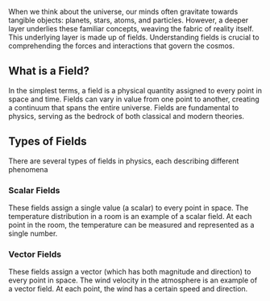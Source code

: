 
When we think about the universe, our minds often gravitate towards tangible objects: planets, stars, atoms, and particles. However, a deeper layer underlies these familiar concepts, weaving the fabric of reality itself. This underlying layer is made up of fields. Understanding fields is crucial to comprehending the forces and interactions that govern the cosmos.

## What is a Field?
In the simplest terms, a field is a physical quantity assigned to every point in space and time. Fields can vary in value from one point to another, creating a continuum that spans the entire universe. Fields are fundamental to physics, serving as the bedrock of both classical and modern theories.

## Types of Fields
There are several types of fields in physics, each describing different phenomena

### Scalar Fields
These fields assign a single value (a scalar) to every point in space. The temperature distribution in a room is an example of a scalar field. At each point in the room, the temperature can be measured and represented as a single number.

<ExampleScalarField />

### Vector Fields
These fields assign a vector (which has both magnitude and direction) to every point in space. The wind velocity in the atmosphere is an example of a vector field. At each point, the wind has a certain speed and direction.

<ExampleVectorField />
